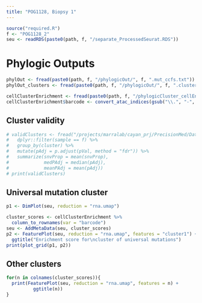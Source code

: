 ```yaml
---
title: "POG1128, Biopsy 1"
---
```


```r
source("required.R")
f <- "POG1128_2"
seu <- readRDS(paste0(path, f, "/separate_ProcessedSeurat.RDS"))
```

# Phylogic Outputs

```r
phylOut <- fread(paste0(path, f, "/phylogicOut/", f, ".mut_ccfs.txt"))
phylOut_clusters <- fread(paste0(path, f, "/phylogicOut/", f, ".cluster_ccfs.txt"))

cellClusterEnrichment <- fread(paste0(path, f, "/phylogicCluster_cellEnrichment.csv"))
cellClusterEnrichment$barcode <- convert_atac_indices(gsub("\\.", "-", cellClusterEnrichment$barcode))
```

## Cluster validity

```r
# validClusters <- fread("/projects/marralab/cayan_prj/PrecisionMed/Data/pycloneClusters_snvDistr_tTestRes_randomAssigClusterSNVs.csv") %>%
#   dplyr::filter(sample == f) %>%
#   group_by(cluster) %>%
#   mutate(pAdj = p.adjust(pVal, method = "fdr")) %>%
#   summarize(snvProp = mean(snvProp),
#             medPAdj = median(pAdj),
#             meanPAdj = mean(pAdj))
# print(validClusters)
```

## Universal mutation cluster

```r
p1 <- DimPlot(seu, reduction = "rna.umap")

cluster_scores <- cellClusterEnrichment %>%
  column_to_rownames(var = "barcode")
seu <- AddMetaData(seu, cluster_scores)
p2 <- FeaturePlot(seu, reduction = "rna.umap", features = "cluster1") +
  ggtitle("Enrichment score for\ncluster of universal mutations")
print(plot_grid(p1, p2))
```

## Other clusters

```r
for(n in colnames(cluster_scores)){
  print(FeaturePlot(seu, reduction = "rna.umap", features = n) +
          ggtitle(n))
}
```


